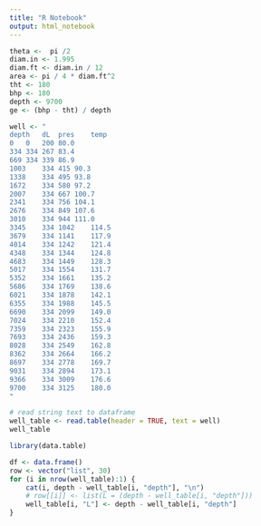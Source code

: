 ```yaml
---
title: "R Notebook"
output: html_notebook
---
```




```r
theta <-  pi /2
diam.in <- 1.995
diam.ft <- diam.in / 12
area <- pi / 4 * diam.ft^2
tht <- 180
bhp <- 180
depth <- 9700
ge <- (bhp - tht) / depth

well <- "
depth	dL	pres	temp
0	0	200	80.0
334	334	267	83.4
669	334	339	86.9
1003	334	415	90.3
1338	334	495	93.8
1672	334	580	97.2
2007	334	667	100.7
2341	334	756	104.1
2676	334	849	107.6
3010	334	944	111.0
3345	334	1042	114.5
3679	334	1141	117.9
4014	334	1242	121.4
4348	334	1344	124.8
4683	334	1449	128.3
5017	334	1554	131.7
5352	334	1661	135.2
5686	334	1769	138.6
6021	334	1878	142.1
6355	334	1988	145.5
6690	334	2099	149.0
7024	334	2210	152.4
7359	334	2323	155.9
7693	334	2436	159.3
8028	334	2549	162.8
8362	334	2664	166.2
8697	334	2778	169.7
9031	334	2894	173.1
9366	334	3009	176.6
9700	334	3125	180.0
"

# read string text to dataframe
well_table <- read.table(header = TRUE, text = well)
well_table

```

```r
library(data.table)

df <- data.frame()
row <- vector("list", 30)
for (i in nrow(well_table):1) {
    cat(i, depth - well_table[i, "depth"], "\n")
    # row[[i]] <- list(L = (depth - well_table[i, "depth"]))
    well_table[i, "L"] <- depth - well_table[i, "depth"]
}
```

